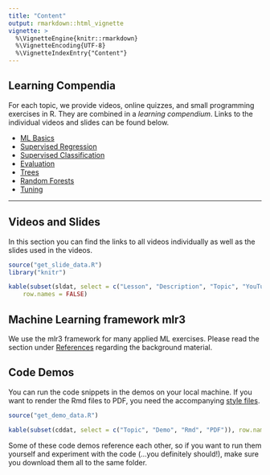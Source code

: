 ```yaml
---
title: "Content"
output: rmarkdown::html_vignette
vignette: >
  %\VignetteEngine{knitr::rmarkdown}
  %\VignetteEncoding{UTF-8}
  %\VignetteIndexEntry{"Content"}
---
```




 

## Learning Compendia

For each topic, we provide videos, online quizzes, and small programming 
exercises in R. They are combined in a *learning compendium*. 
Links to the individual videos and slides can be found below.


- [ML Basics](https://compstat-lmu.shinyapps.io/tutorial-ml-basics/)
- [Supervised Regression](https://compstat-lmu.shinyapps.io/tutorial-supervised-regression/)
- [Supervised Classification](https://compstat-lmu.shinyapps.io/tutorial-supervised-classification/)
- [Evaluation](https://compstat-lmu.shinyapps.io/tutorial-evaluation/)
- [Trees](https://compstat-lmu.shinyapps.io/tutorial-trees/)
- [Random Forests](https://compstat-lmu.shinyapps.io/tutorial-forests/)
- [Tuning](https://compstat-lmu.shinyapps.io/tutorial-tuning/)


<!-- - [](https://compstat-lmu.shinyapps.io/tutorial-/) -->

---



## Videos and Slides

In this section you can find the links to all videos individually as well as
the slides used in the videos.

```r
source("get_slide_data.R")
library("knitr")

kable(subset(sldat, select = c("Lesson", "Description", "Topic", "YouTube", "PDF")), 
    row.names = FALSE)
```

## Machine Learning framework mlr3 

We use the mlr3 framework for many applied ML exercises. 
Please read the section under [References](../articles/references.html) regarding the background material. 

## Code Demos

You can run the code snippets in the demos on your local machine.
If you want to render the Rmd files to PDF, you need the accompanying [style files](https://github.com/compstat-lmu/lecture_i2ml/tree/master/style).

```r
source("get_demo_data.R")

kable(subset(cddat, select = c("Topic", "Demo", "Rmd", "PDF")), row.names = FALSE)
```

Some of these code demos reference each other, so if you want to run them yourself and experiment with the code (...you definitely should!), make sure you download them all to the same folder.  



